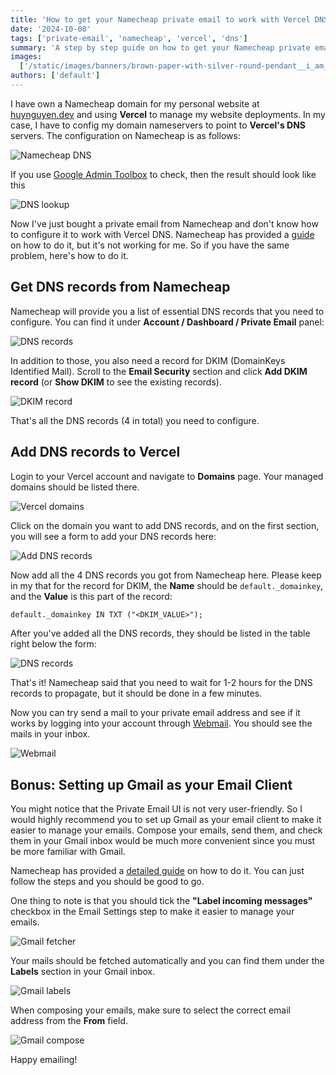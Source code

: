 ```yaml
---
title: 'How to get your Namecheap private email to work with Vercel DNS'
date: '2024-10-08'
tags: ['private-email', 'namecheap', 'vercel', 'dns']
summary: 'A step by step guide on how to get your Namecheap private email to work with Vercel DNS.'
images:
  ['/static/images/banners/brown-paper-with-silver-round-pendant__i_am_simoesse__hETJ5PBJDKw.jpeg']
authors: ['default']
---
```


I have own a Namecheap domain for my personal website at [huynguyen.dev](https://huynguyen.dev) and using **Vercel** to manage my website deployments.
In my case, I have to config my domain nameservers to point to **Vercel's DNS** servers. The configuration on Namecheap is as follows:

![Namecheap DNS](/static/images/site-nameservers.png)

If you use [Google Admin Toolbox](https://toolbox.googleapps.com/apps/dig/#NS/) to check, then the result should look like this

![DNS lookup](/static/images/dns-lookup.png)

Now I've just bought a private email from Namecheap and don't know how to configure it to work with Vercel DNS.
Namecheap has provided a [guide](https://www.namecheap.com/support/knowledgebase/article.aspx/1055/2176/how-do-i-set-up-my-private-email-to-work/) on how to do it, but it's not working for me.
So if you have the same problem, here's how to do it.

## Get DNS records from Namecheap

Namecheap will provide you a list of essential DNS records that you need to configure.
You can find it under **Account / Dashboard / Private Email** panel:

![DNS records](/static/images/dns-records.png)

In addition to those, you also need a record for DKIM (DomainKeys Identified Mail).
Scroll to the **Email Security** section and click **Add DKIM record** (or **Show DKIM** to see the existing records).

![DKIM record](/static/images/dkim-record.png)

That's all the DNS records (4 in total) you need to configure.

## Add DNS records to Vercel

Login to your Vercel account and navigate to **Domains** page. Your managed domains should be listed there.

![Vercel domains](/static/images/vercel-domains.png)

Click on the domain you want to add DNS records, and on the first section, you will see a form to add your DNS records here:

![Add DNS records](/static/images/vercel-dns-records-form.png)

Now add all the 4 DNS records you got from Namecheap here. Please keep in my that for the record for DKIM,
the **Name** should be `default._domainkey`, and the **Value** is this part of the record:

```txt
default._domainkey IN TXT ("<DKIM_VALUE>");
```

After you've added all the DNS records, they should be listed in the table right below the form:

![DNS records](/static/images/vercel-dns-records.png)

That's it! Namecheap said that you need to wait for 1-2 hours for the DNS records to propagate, but it should be done in a few minutes.

Now you can try send a mail to your private email address and see if it works by logging into your account through [Webmail](https://privateemail.com/).
You should see the mails in your inbox.

![Webmail](/static/images/private-email.png)

## Bonus: Setting up Gmail as your Email Client

You might notice that the Private Email UI is not very user-friendly.
So I would highly recommend you to set up Gmail as your email client to make it easier to manage your emails.
Compose your emails, send them, and check them in your Gmail inbox would be much more convenient since you must be more familiar with Gmail.

Namecheap has provided a [detailed guide](https://www.namecheap.com/support/knowledgebase/article.aspx/9188/2175/gmail-fetcher-setup-for-namecheap-private-email/) on how to do it.
You can just follow the steps and you should be good to go.

One thing to note is that you should tick the **"Label incoming messages"** checkbox in the Email Settings step to make it easier to manage your emails.

![Gmail fetcher](/static/images/gmail-conf.png)

Your mails should be fetched automatically and you can find them under the **Labels** section in your Gmail inbox.

![Gmail labels](/static/images/gmail-labels.png)

When composing your emails, make sure to select the correct email address from the **From** field.

![Gmail compose](/static/images/gmail-compose-new-mail.png)

Happy emailing! <Twemoji emoji="clinking-beer-mugs" />
